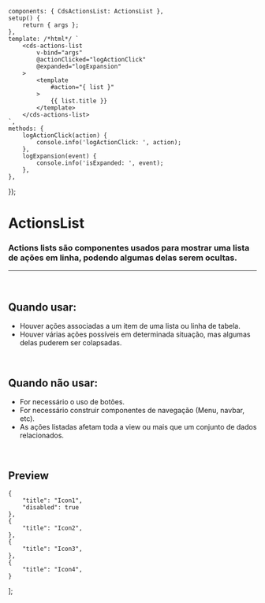 
<Meta of={ActionsListStories} />

	components: { CdsActionsList: ActionsList },
	setup() {
		return { args };
	},
	template: /*html*/ `
		<cds-actions-list
			v-bind="args"
			@actionClicked="logActionClick"
			@expanded="logExpansion"
		>
			<template
				#action="{ list }"
			>
				{{ list.title }}
			</template>
		</cds-actions-list>
	`,
	methods: {
		logActionClick(action) {
			console.info('logActionClick: ', action);
		},
		logExpansion(event) {
			console.info('isExpanded: ', event);
		},
	},
});

# ActionsList

### Actions lists são componentes usados para mostrar uma lista de ações em linha, podendo algumas delas serem ocultas.

***

<br />

## Quando usar:

* Houver ações associadas a um item de uma lista ou linha de tabela.
* Houver várias ações possíveis em determinada situação, mas algumas delas puderem ser colapsadas.

<br />

## Quando não usar:

* For necessário o uso de botões.
* For necessário construir componentes de navegação (Menu, navbar, etc).
* As ações listadas afetam toda a view ou mais que um conjunto de dados relacionados.

<br />

## Preview

	{
		"title": "Icon1",
		"disabled": true
	},
	{
		"title": "Icon2",
	},
	{
		"title": "Icon3",
	},
	{
		"title": "Icon4",
	}
];

<Canvas>
  <Story of={ActionsListStories.ActionsList} />
</Canvas>

<Controls />
